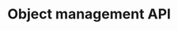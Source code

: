 # Object management API

<div id='redoc-container'>
</div>
<script>
  (function() {
  Redoc.init('/_static/api/custom_reports_object_management_api.json', {}, document.getElementById('redoc-container'), () => {
    window.prepareRedocMenu ? window.prepareRedocMenu() : setTimeout(() => {
      window.prepareRedocMenu()
    }, 2000)
  })})();
</script>
